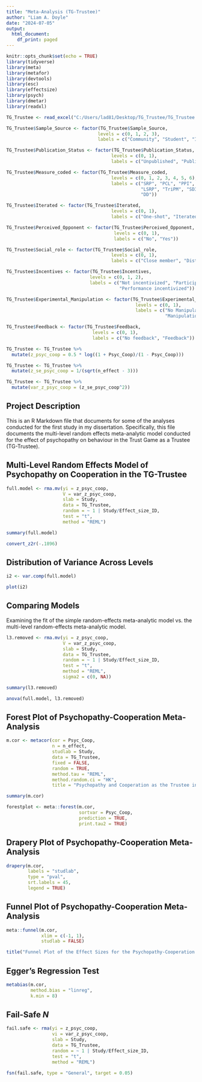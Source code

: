 ---
title: "Meta-Analysis (TG-Trustee)"
author: "Liam A. Doyle"
date: "2024-07-05"
output:
  html_document:
    df_print: paged
---

```{r setup, include=FALSE}
knitr::opts_chunk$set(echo = TRUE)
library(tidyverse)
library(meta)
library(metafor)
library(devtools)
library(esc)
library(effectsize)
library(psych)
library(dmetar)
library(readxl)
```

```{r import, include=FALSE}
TG_Trustee <- read_excel("C:/Users/lad81/Desktop/TG_Trustee/TG_Trustee.xlsx")
```

```{r recode, include=FALSE}
TG_Trustee$Sample_Source <- factor(TG_Trustee$Sample_Source,
                                  levels = c(0, 1, 2, 3),
                                  labels = c("Community", "Student", "Inmate", "Mixed"))

TG_Trustee$Publication_Status <- factor(TG_Trustee$Publication_Status,
                                       levels = c(0, 1),
                                       labels = c("Unpublished", "Published"))

TG_Trustee$Measure_coded <- factor(TG_Trustee$Measure_coded,
                                       levels = c(0, 1, 2, 3, 4, 5, 6),
                                       labels = c("SRP", "PCL", "PPI", 
                                                  "LSRP", "TriPM", "SD3",
                                                  "DD"))

TG_Trustee$Iterated <- factor(TG_Trustee$Iterated,
                                       levels = c(0, 1),
                                       labels = c("One-shot", "Iterated"))

TG_Trustee$Perceived_Opponent <- factor(TG_Trustee$Perceived_Opponent,
                                        levels = c(0, 1),
                                        labels = c("No", "Yes"))

TG_Trustee$Social_role <- factor(TG_Trustee$Social_role,
                                       levels = c(0, 1),
                                       labels = c("Close member", "Distant member"))

TG_Trustee$Incentives <- factor(TG_Trustee$Incentives,
                               levels = c(0, 1, 2),
                               labels = c("Not incentivized", "Participation incentivized",
                                          "Performance incentivized"))

TG_Trustee$Experimental_Manipulation <- factor(TG_Trustee$Experimental_Manipulation,
                                                levels = c(0, 1),
                                                labels = c("No Manipulation",
                                                           "Manipulation"))

TG_Trustee$Feedback <- factor(TG_Trustee$Feedback,
                                levels = c(0, 1),
                                labels = c("No feedback", "Feedback"))
```

```{r transform, include=FALSE}
TG_Trustee <- TG_Trustee %>%
  mutate(z_psyc_coop = 0.5 * log((1 + Psyc_Coop)/(1 - Psyc_Coop)))

TG_Trustee <- TG_Trustee %>%
  mutate(z_se_psyc_coop = 1/(sqrt(n_effect - 3)))

TG_Trustee <- TG_Trustee %>%
  mutate(var_z_psyc_coop = (z_se_psyc_coop^2))
```

## Project Description

This is an R Markdown file that documents for some of the analyses conducted for the first study in my dissertation. Specifically, this file documents the multi-level random effects meta-analytic model conducted for the effect of psychopathy on behaviour in the Trust Game as a Trustee (TG-Trustee).

## Multi-Level Random Effects Model of Psychopathy on Cooperation in the TG-Trustee

```{r model, echo=FALSE, warning=FALSE}
full.model <- rma.mv(yi = z_psyc_coop,
                     V = var_z_psyc_coop,
                     slab = Study,
                     data = TG_Trustee,
                     random = ~ 1 | Study/Effect_size_ID,
                     test = "t",
                     method = "REML")

summary(full.model)

convert_z2r(-.1896)
```

## Distribution of Variance Across Levels

```{r variance, echo=FALSE, warning=FALSE}
i2 <- var.comp(full.model)

plot(i2)
```


## Comparing Models

Examining the fit of the simple random-effects meta-analytic model vs. the multi-level random-effects meta-analytic model.

```{r model comparison, echo=FALSE, warning=FALSE}
l3.removed <- rma.mv(yi = z_psyc_coop,
                     V = var_z_psyc_coop,
                     slab = Study,
                     data = TG_Trustee,
                     random = ~ 1 | Study/Effect_size_ID,
                     test = "t",
                     method = "REML",
                     sigma2 = c(0, NA))

summary(l3.removed)

anova(full.model, l3.removed)
```

## Forest Plot of Psychopathy-Cooperation Meta-Analysis

```{r forest plot, echo=FALSE, warning=FALSE, fig.width=10, fig.height=7, out.width='250%', out.height='250%'}
m.cor <- metacor(cor = Psyc_Coop,
                 n = n_effect,
                 studlab = Study,
                 data = TG_Trustee,
                 fixed = FALSE,
                 random = TRUE,
                 method.tau = "REML",
                 method.random.ci = "HK",
                 title = "Psychopathy and Cooperation as the Trustee in the TG")

summary(m.cor)

forestplot <- meta::forest(m.cor,
                           sortvar = Psyc_Coop,
                           prediction = TRUE,
                           print.tau2 = TRUE)
```

## Drapery Plot of Psychopathy-Cooperation Meta-Analysis

```{r drapery plot, echo=FALSE, warning=FALSE}
drapery(m.cor,
        labels = "studlab",
        type = "pval",
        srt.labels = 45,
        legend = TRUE)
```

## Funnel Plot of Psychopathy-Cooperation Meta-Analysis

```{r funnel plot, echo=FALSE, warning=FALSE}
meta::funnel(m.cor,
             xlim = c(-1, 1),
             studlab = FALSE)

title("Funnel Plot of the Effect Sizes for the Psychopathy-Cooperation Relationship")
```

## Egger's Regression Test

```{r egger, echo=FALSE, warning=FALSE}
metabias(m.cor,
         method.bias = "linreg",
         k.min = 8)
```

## Fail-Safe *N*

```{r fail-safe, echo=FALSE, warning=FALSE}
fail.safe <- rma(yi = z_psyc_coop,
                 vi = var_z_psyc_coop,
                 slab = Study,
                 data = TG_Trustee,
                 random = ~ 1 | Study/Effect_size_ID,
                 test = "t",
                 method = "REML")

fsn(fail.safe, type = "General", target = 0.05)
```